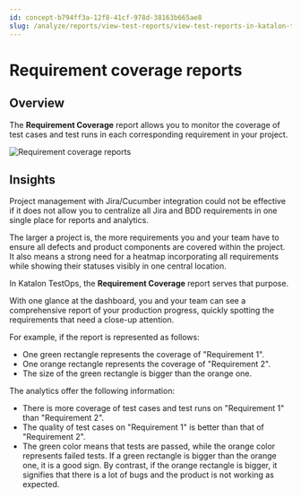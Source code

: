 ```yaml
---
id: concept-b794ff3a-12f8-41cf-978d-38163b665ae8
slug: /analyze/reports/view-test-reports/view-test-reports-in-katalon-testops/view-testops-dashboard/requirement-coverage-reports
---
```


# Requirement coverage reports

## Overview

The **Requirement Coverage** report allows you to monitor the coverage of test cases and test runs in each corresponding requirement in your project.

<img src="/doc_images/Documents/Analyze/Reports/View_Test_Reports/View_reports_in_TestOps/View-TestOps-Dashboard/requirement-coverage-reports/KT-JULY22-Dashboard-requirement-coverage.png" alt="Requirement coverage reports" />

## Insights

Project management with Jira/Cucumber integration could not be effective if it does not allow you to centralize all Jira and BDD requirements in one single place for reports and analytics.

The larger a project is, the more requirements you and your team have to ensure all defects and product components are covered within the project. It also means a strong need for a heatmap incorporating all requirements while showing their statuses visibly in one central location.

In Katalon TestOps, the **Requirement Coverage** report serves that purpose.

With one glance at the dashboard, you and your team can see a comprehensive report of your production progress, quickly spotting the requirements that need a close-up attention.

For example, if the report is represented as follows:

-   One green rectangle represents the coverage of "Requirement 1".
-   One orange rectangle represents the coverage of "Requirement 2".
-   The size of the green rectangle is bigger than the orange one.

The analytics offer the following information:

-   There is more coverage of test cases and test runs on "Requirement 1" than "Requirement 2".
-   The quality of test cases on "Requirement 1" is better than that of "Requirement 2".
-   The green color means that tests are passed, while the orange color represents failed tests. If a green rectangle is bigger than the orange one, it is a good sign. By contrast, if the orange rectangle is bigger, it signifies that there is a lot of bugs and the product is not working as expected.